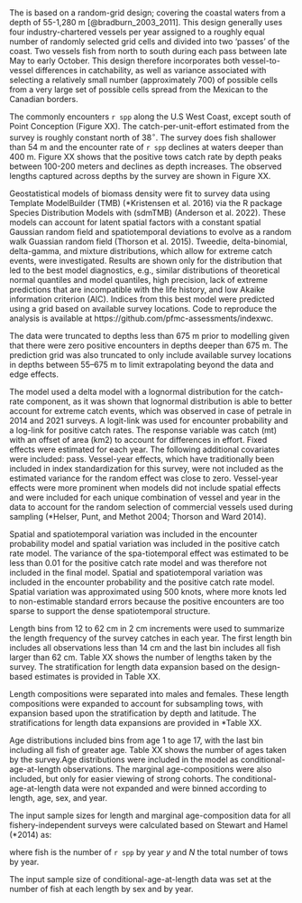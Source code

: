 ### \acrlong{s-wcgbt}

The \Gls{s-wcgbt} is based on a random-grid design;
covering the coastal waters from a depth of 55-1,280 m [@bradburn_2003_2011].
This design generally uses four industry-chartered vessels per year assigned to a roughly equal number of randomly selected grid cells and divided into two 'passes' of the coast.
Two vessels fish from north to south during each pass between late May to early October.
This design therefore incorporates both vessel-to-vessel differences in catchability, as well as variance associated with selecting a relatively small number (approximately 700) of possible cells from a very large set of possible cells spread from the Mexican to the Canadian borders.

The \Gls{s-wcgbt} commonly encounters `r spp` along the U.S West Coast, except south of Point Conception (Figure XX). The catch-per-unit-effort estimated from the survey is roughly constant north of 38$^\circ$. The survey does fish shallower than 54 m and the encounter rate of `r spp` declines at waters deeper than 400 m. Figure XX shows that the positive tows catch rate by depth peaks between 100-200 meters and declines as depth increases. The observed lengths captured across depths by the survey are shown in Figure XX.

Geostatistical models of biomass density were fit to survey data using Template ModelBuilder (TMB) (*Kristensen et al. 2016) via the R package Species Distribution Models with (sdmTMB) (Anderson et al. 2022). These models can account for latent spatial factors with a constant spatial Gaussian random field and spatiotemporal deviations to evolve as a random walk Guassian random field (Thorson et al. 2015). Tweedie, delta-binomial, delta-gamma, and mixture distributions, which allow for extreme catch events, were investigated. Results are shown only for the distribution that led to the best model diagnostics, e.g., similar distributions of theoretical normal quantiles and model quantiles, high precision, lack of extreme predictions that are incompatible with the life history, and low Akaike information criterion (AIC). Indices from this best model were predicted using a grid based on available survey locations. Code to reproduce the analysis is available at https://github.com/pfmc-assessments/indexwc.

The data were truncated to depths less than 675 m prior to modelling given that there were zero positive encounters in depths deeper than 675 m. The prediction grid was also truncated to only include available survey locations in depths between 55–675 m to limit extrapolating beyond the data and edge effects.

The model used a delta model with a lognormal distribution for the catch-rate component, as it was shown that lognormal distribution is able to better account for extreme catch events, which was observed in case of petrale in 2014 and 2021 surveys. A logit-link was used for encounter probability and a log-link for positive catch rates. The response variable was catch (mt) with an offset of area (km2) to account for differences in effort. Fixed effects were estimated for each year. The following additional covariates were included: pass. Vessel-year effects, which have traditionally been included in index standardization for this survey, were not included as the estimated variance for the random effect was close to zero. Vessel-year effects were more prominent when models did not include spatial effects and were included for each unique combination of vessel and year in the data to account for the random selection of commercial vessels used during sampling (*Helser, Punt, and Methot 2004; Thorson and Ward 2014).

Spatial and spatiotemporal variation was included in the encounter probability model and spatial variation was included in the positive catch rate model. The variance of the spa-tiotemporal effect was estimated to be less than 0.01 for the positive catch rate model and was therefore not included in the final model. Spatial and spatiotemporal variation was included in the encounter probability and the positive catch rate model. Spatial variation was approximated using 500 knots, where more knots led to non-estimable standard errors because the positive encounters are too sparse to support the dense spatiotemporal structure.

Length bins from 12 to 62 cm in 2 cm increments were used to summarize the length frequency of the survey catches in each year. The first length bin includes all observations less than 14 cm and the last bin includes all fish larger than 62 cm. Table XX shows the number of lengths taken by the survey. The stratification for length data expansion based on the design-based estimates is provided in Table XX.


Length compositions were separated into males and females. These length compositions were expanded to account for subsampling tows, with expansion based upon the stratification by depth and latitude. The stratifications for length data expansions are provided in *Table XX.

Age distributions included bins from age 1 to age 17, with the last bin including all fish of greater age. Table XX shows the number of ages taken by the survey.Age distributions were included in the model as conditional-age-at-length observations. The marginal \Gls{s-wcgbt} age-compositions were also included, but only for easier viewing of strong cohorts. The conditional-age-at-length data were not expanded and were binned according to length, age, sex, and year.

The input sample sizes for length and marginal age-composition data for all fishery-independent surveys were calculated based on Stewart and Hamel (*2014) as: 

\begin{centering}

$\text{Input N}_{y} = (0.138*(\sum_{}^{N} \text{fish}_{y} / \sum_{}^{N} \text{tows}_{y}) + 1)*\sum_{}^{N} \text{tows}_y$ 

\end{centering}

where fish is the number of `r spp` by year $y$ and $N$ the total number of tows by year.  

The input sample size of conditional-age-at-length data was set at the number of fish at each length by sex and by year. 

